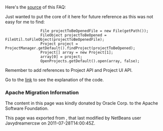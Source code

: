 <!--

    Licensed to the Apache Software Foundation (ASF) under one
    or more contributor license agreements.  See the NOTICE file
    distributed with this work for additional information
    regarding copyright ownership.  The ASF licenses this file
    to you under the Apache License, Version 2.0 (the
    "License"); you may not use this file except in compliance
    with the License.  You may obtain a copy of the License at

      http://www.apache.org/licenses/LICENSE-2.0

    Unless required by applicable law or agreed to in writing,
    software distributed under the License is distributed on an
    "AS IS" BASIS, WITHOUT WARRANTIES OR CONDITIONS OF ANY
    KIND, either express or implied.  See the License for the
    specific language governing permissions and limitations
    under the License.

-->
Here's the [http://wiki.netbeans.org/OpenProjectsProgramaticallyInNetBeansIDE source] of this FAQ: 

Just wanted to put the core of it here for future reference as this was not easy for me to find:
<pre>
                File projectToBeOpenedFile = new File(getPath());
                FileObject projectToBeOpened = FileUtil.toFileObject(projectToBeOpenedFile);
                Project project = ProjectManager.getDefault().findProject(projectToBeOpened);
                Project[] array = new Project[1];
                array[0] = project;
                OpenProjects.getDefault().open(array, false);
</pre>

Remember to add references to Project API and Project UI API.

Go to the [http://wiki.netbeans.org/OpenProjectsProgramaticallyInNetBeansIDE link] to see the explanation of the code.

===Apache Migration Information===

The content in this page was kindly donated by Oracle Corp. to the
Apache Software Foundation.

This page was exported from , 
that last modified by NetBeans user Javydreamercsw 
on 2011-07-28T14:00:45Z.

